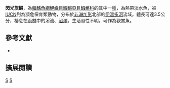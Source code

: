 {{Speciesbox 
| taxon = Aphyosemion fulgens
| status = EN
| status_system = IUCN3.1
| authority =  [[Radda|Radda]], 1975
| synonyms = *''Aphyosemion georgiae fulgens,Radda, 1975''
*''Diapteron fulgens,Radda, 1975''
}}
'''閃光旗鱂'''，為[[輻鰭魚綱|輻鰭魚綱]][[鯉齒目|鯉齒目]][[鰕鱂亞目|鰕鱂亞目]][[鰕鱂科|鰕鱂科]]的其中一[[種|種]]，為熱帶淡水魚，被[[IUCN|IUCN]]列為瀕危保育類動物，分布於[[非洲|非洲]][[加彭|加彭]]北部的[[伊溫多河|伊溫多河]]流域，體長可達3.5公分，棲息在[[雨林|雨林]]中的溪流、[[沼澤|沼澤]]，生活習性不明，可作為觀賞魚。

== 參考文獻 ==
*{{FishBase_species|genus=Aphyosemion|species=fulgens|year=2014|month=7}}

== 擴展閱讀 ==
{{refbegin}}
{{wikispecies-inline|Aphyosemion fulgens|閃光旗鱂}}
{{refend}}
{{Taxonbar|from=Q8202562}}

[[Category:觀賞魚|S]]
[[Category:旗鱂屬|S]]


{{魚類小作品}}